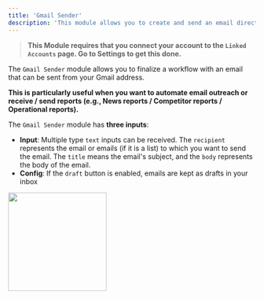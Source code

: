 ```yaml
---
title: 'Gmail Sender'
description: 'This module allows you to create and send an email directly from your Gmail account'
---
```


>**This Module requires that you connect your account to the `Linked Accounts` page. Go to Settings to get this done.**

The `Gmail Sender` module allows you to finalize a workflow with an email that can be sent from your Gmail address. 

**This is particularly useful when you want to automate email outreach or receive / send reports (e.g., News reports / Competitor reports / Operational reports).**

The `Gmail Sender` module has **three inputs**:

- **Input**: Multiple type `text` inputs can be received. The `recipient` represents the email or emails (if it is a list) to which you want to send the email. The `title` means the email's subject, and the `body` represents the body of the email.
- **Config**: If the `draft` button is enabled, emails are kept as drafts in your inbox

<img height="200" src="/GmailW.png" />